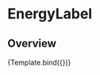 

<Meta title="Components/Data display/Energy label" component={EnergyLabel} />


# EnergyLabel

## Overview

<Canvas>
  <Story
    name="Energy label"
    args={{
      efficiency: 'A',
    }}
    argTypes={{
      efficiency: {
        options: ['A', 'B', 'C', 'D', 'E', 'F', 'G'],
        control: 'select',
      },
    }}
  >
    {Template.bind({})}
  </Story>
</Canvas>

